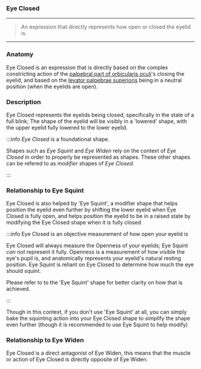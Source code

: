 ### Eye Closed

***

> An expression that directly represents how 
> open or closed the eyelid is. 

***

### Anatomy


Eye Closed is an expression that is directly based on the complex constricting action of the 
[palpebral part of orbicularis oculi](https://en.wikipedia.org/wiki/Orbicularis_oculi_muscle)'s 
closing the eyelid, and based on the 
[levator palpebrae superioris](https://en.wikipedia.org/wiki/Levator_palpebrae_superioris_muscle) 
being in a neutral position (when the eyelids are open).

### Description

Eye Closed represents the eyelids being closed, specifically in the state of a full blink; 
The shape of the eyelid will be visibly in a 'lowered' shape, with the upper eyelid fully 
lowered to the lower eyelid. 

:::info *Eye Closed* is a foundational shape. 

Shapes such as *Eye Squint* and *Eye Widen* rely on the 
context of *Eye Closed* in order to properly be represented 
as shapes. These other shapes can be refered to as *modifier* 
shapes of *Eye Closed*.

:::

### Relationship to Eye Squint

Eye Closed is also helped by 'Eye Squint', a modifier shape that helps position the eyelid 
even further by shifting the lower eyelid when Eye Closed is fully open, and helps 
position the eyelid to be in a raised state by modifying the Eye Closed shape when it 
is fully closed.

:::info Eye Closed is an objective measurement of how open your eyelid is

Eye Closed will always measure the Openness of your eyelids; Eye Squint *can not* 
represent it fully. Openness is a measurement of how visible the eye's pupil is, and 
anatomically represents your eyelid's natural resting position. Eye Squint is reliant 
on Eye Closed to determine how much the eye should squint. 

Please refer to to the 'Eye Squint' shape for better clarity on how that is achieved.

:::

Though in this context, if you don't use 'Eye Squint' at all, you can simply bake 
the squinting action into your Eye Closed shape to simplify the shape even further 
(though it is recommended to use Eye Squint to help modify)

### Relationship to Eye Widen

Eye Closed is a direct antagonist of Eye Widen, this means that the muscle or action of 
Eye Closed is directly opposite of Eye Widen.